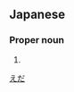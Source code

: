 ==Japanese==
{{ja-kanjitab|江|田}}

===Proper noun===
{{ja-pos|proper|えだ}}

# {{surname|lang=ja}}

[[Category:Japanese surnames|えだ]]